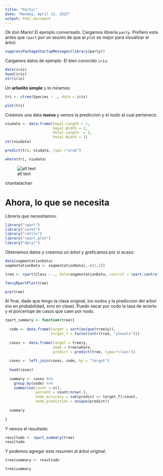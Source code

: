 ```yaml
---
title: "Party!"
date: "Monday, April 13, 2015"
output: html_document
---
```


Ok don Mario! El ejemplo conversado. Cargamos librería `party`. Prefiero esta antes que `rpart` por un asunto de que el `plot` es mejor para visualizar el árbol.

```r
suppressPackageStartupMessages(library(party))
```

Cargamos datos de ejemplo. El bien conocido `iris`:

```r
data(iris)
head(iris)
str(iris)
```

Un **arbolito simple** y lo miramos:

```r
tri <- ctree(Species ~ ., data = iris)

plot(tri)
```

Creamos una data **nueva** y vemos la prediccion y el nodo al cual pertenece.

```r
niudata <- data.frame(Sepal.Length = 1,
                      Sepal.Width = 2,
                      Petal.Length  = 2,
                      Petal.Width = 1)
str(niudata)

predict(tri, niudata, type ="prob")

where(tri, niudata)

```
![alt text](http://cienciaxxi.es/blog/wp-content/uploads/2011/12/juan-tamariz4.jpg)

chantatachan

# Ahora, lo que se necesita

Librería que necesitamos:

```r
library("rpart")
library("caret")  
library("rattle")
library("rpart.plot")
library("dplyr")
```

Obtenemos datos y creamos un árbol y graficamos por si acaso:

```r
data(segmentationData)
segmentationData <- segmentationData[,-c(1,2)]

tree <- rpart(Class ~ ., data=segmentationData, control = rpart.control(minsplit=20, cp=0, maxdepth=4))

fancyRpartPlot(tree)

prp(tree)    	

```


Al final, dado que tengo la clase original, los nodos y la prediccion del arbol (no en probabilidad, sino en clase). Puedo sacar por nodo la tasa de acierto y el porcentaje de casos que caen por nodo.

```r
rpart_summary <- function(tree){
  
  code <- data.frame(target = sort(unique(tree$y)),
                     target_f = factor(attr(tree, "ylevels")))
  
  cases <- data.frame(target = tree$y,
                      node = tree$where,
                      predict = predict(tree, type="class"))
  
  cases <- left_join(cases, code, by = "target")
  
  head(cases)
  
  summary <- cases %>%
    group_by(node) %>%
    summarise(count = n(),
              percent = count/nrow(.),
              node_accuracy = sum(predict == target_f)/count,
              node_prediction = unique(predict))
  
  summary
  
}
```


Y vemos el resultado: 
```r
resultado <- rpart_summary(tree)
resultado

```

Y podemos agregar este resumen al árbol original.

```r

tree$summary <- resultado

tree$summary

```




